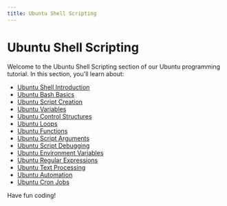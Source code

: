 ```yaml
---
title: Ubuntu Shell Scripting
---
```


# Ubuntu Shell Scripting

Welcome to the Ubuntu Shell Scripting section of our Ubuntu programming tutorial. In this section, you'll learn about:

- [Ubuntu Shell Introduction](./0-ubuntu-shell-introduction.mdx)
- [Ubuntu Bash Basics](./1-ubuntu-bash-basics.mdx)
- [Ubuntu Script Creation](./2-ubuntu-script-creation.mdx)
- [Ubuntu Variables](./3-ubuntu-variables.mdx)
- [Ubuntu Control Structures](./4-ubuntu-control-structures.mdx)
- [Ubuntu Loops](./5-ubuntu-loops.mdx)
- [Ubuntu Functions](./6-ubuntu-functions.mdx)
- [Ubuntu Script Arguments](./7-ubuntu-script-arguments.mdx)
- [Ubuntu Script Debugging](./8-ubuntu-script-debugging.mdx)
- [Ubuntu Environment Variables](./9-ubuntu-environment-variables.mdx)
- [Ubuntu Regular Expressions](./10-ubuntu-regular-expressions.mdx)
- [Ubuntu Text Processing](./11-ubuntu-text-processing.mdx)
- [Ubuntu Automation](./12-ubuntu-automation.mdx)
- [Ubuntu Cron Jobs](./13-ubuntu-cron-jobs.mdx)

Have fun coding!